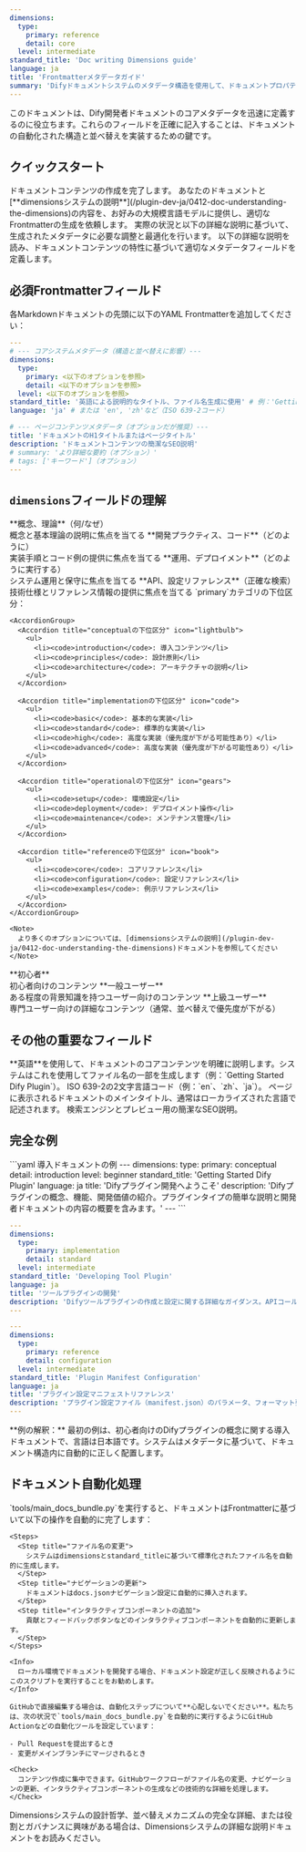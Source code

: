 ```yaml
---
dimensions:
  type:
    primary: reference
    detail: core
  level: intermediate
standard_title: 'Doc writing Dimensions guide'
language: ja
title: 'Frontmatterメタデータガイド'
summary: 'Difyドキュメントシステムのメタデータ構造を使用して、ドキュメントプロパティを正しく定義し、自動組織化と並べ替えを可能にする方法を学びます。'
---
```


このドキュメントは、Dify開発者ドキュメントのコアメタデータを迅速に定義するのに役立ちます。これらのフィールドを正確に記入することは、ドキュメントの自動化された構造と並べ替えを実装するための鍵です。

## クイックスタート

<Tabs>
  <Tab title="AI支援の利用">
    <Steps>
      <Step title="ドキュメントコンテンツの準備">
        ドキュメントコンテンツの作成を完了します。
      </Step>
      <Step title="AIでメタデータを生成">
        あなたのドキュメントと[**dimensionsシステムの説明**](/plugin-dev-ja/0412-doc-understanding-the-dimensions)の内容を、お好みの大規模言語モデルに提供し、適切なFrontmatterの生成を依頼します。
      </Step>
      <Step title="手動での調整">
        実際の状況と以下の詳細な説明に基づいて、生成されたメタデータに必要な調整と最適化を行います。
      </Step>
    </Steps>
  </Tab>
  <Tab title="手動定義">
    以下の詳細な説明を読み、ドキュメントコンテンツの特性に基づいて適切なメタデータフィールドを定義します。
  </Tab>
</Tabs>

## 必須Frontmatterフィールド

各Markdownドキュメントの先頭に以下のYAML Frontmatterを追加してください：

```yaml
---
# --- コアシステムメタデータ（構造と並べ替えに影響）---
dimensions:
  type:
    primary: <以下のオプションを参照>
    detail: <以下のオプションを参照>
  level: <以下のオプションを参照>
standard_title: '英語による説明的なタイトル、ファイル名生成に使用' # 例：'Getting Started Dify Plugin'
language: 'ja' # または 'en', 'zh'など（ISO 639-2コード）

# --- ページコンテンツメタデータ（オプションだが推奨）---
title: 'ドキュメントのH1タイトルまたはページタイトル'
description: 'ドキュメントコンテンツの簡潔なSEO説明'
# summary: 'より詳細な要約（オプション）'
# tags: ['キーワード']（オプション）
---
```

## `dimensions`フィールドの理解

<Tabs>
  <Tab title="type.primary">
    <CardGroup cols={2}>
      <Card title="conceptual" icon="lightbulb">
        **概念、理論**（何/なぜ）
        <br />概念と基本理論の説明に焦点を当てる
      </Card>
      <Card title="implementation" icon="code">
        **開発プラクティス、コード**（どのように）
        <br />実装手順とコード例の提供に焦点を当てる
      </Card>
      <Card title="operational" icon="gears">
        **運用、デプロイメント**（どのように実行する）
        <br />システム運用と保守に焦点を当てる
      </Card>
      <Card title="reference" icon="book">
        **API、設定リファレンス**（正確な検索）
        <br />技術仕様とリファレンス情報の提供に焦点を当てる
      </Card>
    </CardGroup>
  </Tab>
  
  <Tab title="type.detail">
    `primary`カテゴリの下位区分：
    
    <AccordionGroup>
      <Accordion title="conceptualの下位区分" icon="lightbulb">
        <ul>
          <li><code>introduction</code>: 導入コンテンツ</li>
          <li><code>principles</code>: 設計原則</li>
          <li><code>architecture</code>: アーキテクチャの説明</li>
        </ul>
      </Accordion>
      
      <Accordion title="implementationの下位区分" icon="code">
        <ul>
          <li><code>basic</code>: 基本的な実装</li>
          <li><code>standard</code>: 標準的な実装</li>
          <li><code>high</code>: 高度な実装（優先度が下がる可能性あり）</li>
          <li><code>advanced</code>: 高度な実装（優先度が下がる可能性あり）</li>
        </ul>
      </Accordion>
      
      <Accordion title="operationalの下位区分" icon="gears">
        <ul>
          <li><code>setup</code>: 環境設定</li>
          <li><code>deployment</code>: デプロイメント操作</li>
          <li><code>maintenance</code>: メンテナンス管理</li>
        </ul>
      </Accordion>
      
      <Accordion title="referenceの下位区分" icon="book">
        <ul>
          <li><code>core</code>: コアリファレンス</li>
          <li><code>configuration</code>: 設定リファレンス</li>
          <li><code>examples</code>: 例示リファレンス</li>
        </ul>
      </Accordion>
    </AccordionGroup>
    
    <Note>
      より多くのオプションについては、[dimensionsシステムの説明](/plugin-dev-ja/0412-doc-understanding-the-dimensions)ドキュメントを参照してください
    </Note>
  </Tab>
  
  <Tab title="level">
    <CardGroup cols={3}>
      <Card title="beginner" icon="seedling">
        **初心者**
        <br />初心者向けのコンテンツ
      </Card>
      <Card title="intermediate" icon="tree">
        **一般ユーザー**
        <br />ある程度の背景知識を持つユーザー向けのコンテンツ
      </Card>
      <Card title="advanced" icon="mountain">
        **上級ユーザー**
        <br />専門ユーザー向けの詳細なコンテンツ（通常、並べ替えで優先度が下がる）
      </Card>
    </CardGroup>
  </Tab>
</Tabs>

## その他の重要なフィールド

<ResponseField name="standard_title" type="string" required>
  **英語**を使用して、ドキュメントのコアコンテンツを明確に説明します。システムはこれを使用してファイル名の一部を生成します（例：`Getting Started Dify Plugin`）。
</ResponseField>

<ResponseField name="language" type="string" required>
  ISO 639-2の2文字言語コード（例：`en`、`zh`、`ja`）。
</ResponseField>

<ResponseField name="title" type="string" recommended>
  ページに表示されるドキュメントのメインタイトル、通常はローカライズされた言語で記述されます。
</ResponseField>

<ResponseField name="description" type="string" recommended>
  検索エンジンとプレビュー用の簡潔なSEO説明。
</ResponseField>

## 完全な例

<CodeGroup>
  ```yaml 導入ドキュメントの例
  ---
  dimensions:
    type:
      primary: conceptual
      detail: introduction
    level: beginner
  standard_title: 'Getting Started Dify Plugin'
  language: ja
  title: 'Difyプラグイン開発へようこそ'
  description: 'Difyプラグインの概念、機能、開発価値の紹介。プラグインタイプの簡単な説明と開発者ドキュメントの内容の概要を含みます。'
  ---
  ```

  ```yaml ツール開発ドキュメントの例
  ---
  dimensions:
    type:
      primary: implementation
      detail: standard
    level: intermediate
  standard_title: 'Developing Tool Plugin'
  language: ja
  title: 'ツールプラグインの開発'
  description: 'Difyツールプラグインの作成と設定に関する詳細なガイダンス。APIコール、データ処理、ユーザーインターフェイス統合に関する実践ガイドを含みます。'
  ---
  ```

  ```yaml リファレンスドキュメントの例
  ---
  dimensions:
    type:
      primary: reference
      detail: configuration
    level: intermediate
  standard_title: 'Plugin Manifest Configuration'
  language: ja
  title: 'プラグイン設定マニフェストリファレンス'
  description: 'プラグイン設定ファイル（manifest.json）のパラメータ、フォーマット要件、ユースケースに関する包括的な説明。'
  ---
  ```
</CodeGroup>

<Tip>
  **例の解釈：** 最初の例は、初心者向けのDifyプラグインの概念に関する導入ドキュメントで、言語は日本語です。システムはメタデータに基づいて、ドキュメント構造内に自動的に正しく配置します。
</Tip>

## ドキュメント自動化処理

<Tabs>
  <Tab title="ローカル開発">
    `tools/main_docs_bundle.py`を実行すると、ドキュメントはFrontmatterに基づいて以下の操作を自動的に完了します：
    
    <Steps>
      <Step title="ファイル名の変更">
        システムはdimensionsとstandard_titleに基づいて標準化されたファイル名を自動的に生成します。
      </Step>
      <Step title="ナビゲーションの更新">
        ドキュメントはdocs.jsonナビゲーション設定に自動的に挿入されます。
      </Step>
      <Step title="インタラクティブコンポーネントの追加">
        貢献とフィードバックボタンなどのインタラクティブコンポーネントを自動的に更新します。
      </Step>
    </Steps>
    
    <Info>
      ローカル環境でドキュメントを開発する場合、ドキュメント設定が正しく反映されるようにこのスクリプトを実行することをお勧めします。
    </Info>
  </Tab>
  
  <Tab title="GitHub編集">
    
    GitHubで直接編集する場合は、自動化ステップについて**心配しないでください**。私たちは、次の状況で`tools/main_docs_bundle.py`を自動的に実行するようにGitHub Actionなどの自動化ツールを設定しています：
    
    - Pull Requestを提出するとき
    - 変更がメインブランチにマージされるとき
    
    <Check>
      コンテンツ作成に集中できます。GitHubワークフローがファイル名の変更、ナビゲーションの更新、インタラクティブコンポーネントの生成などの技術的な詳細を処理します。
    </Check>
  </Tab>
</Tabs>

<Card title="もっと詳しく知りたいですか？" icon="book-open" href="/plugin-dev-ja/0412-doc-understanding-the-dimensions">
  Dimensionsシステムの設計哲学、並べ替えメカニズムの完全な詳細、または役割とガバナンスに興味がある場合は、Dimensionsシステムの詳細な説明ドキュメントをお読みください。
</Card>

